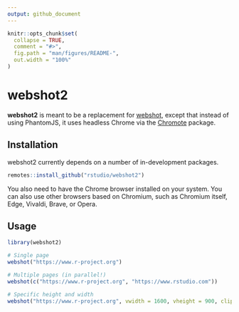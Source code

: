 ```yaml
---
output: github_document
---
```


<!-- README.md is generated from README.Rmd. Please edit that file -->

```r
knitr::opts_chunk$set(
  collapse = TRUE,
  comment = "#>",
  fig.path = "man/figures/README-",
  out.width = "100%"
)
```

# webshot2

<!-- badges: start -->
<!-- badges: end -->

**webshot2** is meant to be a replacement for [webshot](https://wch.github.io/webshot/), except that instead of using PhantomJS, it uses headless Chrome via the [Chromote](https://github.com/rstudio/chromote) package.


## Installation

webshot2 currently depends on a number of in-development packages.

```R
remotes::install_github("rstudio/webshot2")
```

You also need to have the Chrome browser installed on your system. You can also use other browsers based on Chromium, such as Chromium itself, Edge, Vivaldi, Brave, or Opera.


## Usage

```r
library(webshot2)

# Single page
webshot("https://www.r-project.org")

# Multiple pages (in parallel!)
webshot(c("https://www.r-project.org", "https://www.rstudio.com"))

# Specific height and width
webshot("https://www.r-project.org", vwidth = 1600, vheight = 900, cliprect = "viewport")
```

